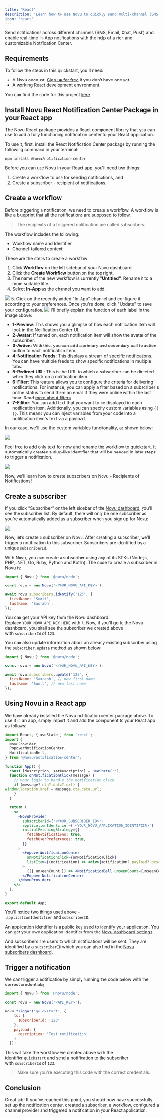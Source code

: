 ```yaml
---
title: 'React'
description: 'Learn how to use Novu to quickly send multi-channel (SMS, Email, Chat, Push) notifications with React.'
icon: 'react'
---
```


Send notifications across different channels (SMS, Email, Chat, Push) and enable real-time In-App notifications with the help of a rich and customizable Notification Center.

## Requirements

To follow the steps in this quickstart, you'll need:

- A Novu account. [Sign up for free](http://web.novu.co/) if you don’t have one yet.
- A working React development environment.

You can find the code for this project [here](https://github.com/novuhq/react-quickstart)

## Install Novu React Notification Center Package in your React app

The Novu React package provides a React component library that you can use to add a fully functioning notification center to your React application.

To use it, first, install the React Notification Center package by running the following command in your terminal:

```bash
npm install @novu/notification-center

```

Before you can use Novu in your React app, you'll need two things:

1. Create a workflow to use for sending notifications, and
2. Create a subscriber - recipient of notifications.

## Create a workflow

Before triggering a notification, we need to create a workflow. A workflow is like a blueprint that all the notifications are supposed to follow.

> The recipients of a triggered notification are called subscribers.
> 

The workflow includes the following:

- Workflow name and Identifier
- Channel-tailored content:

<Snippet file="supported-channels.mdx" />

These are the steps to create a workflow:

1. Click **Workflow** on the left sidebar of your Novu dashboard.
2. Click the **Create Workflow** button on the top right.
3. The name of the new workflow is currently **"Untitled"**. Rename it to a more suitable title.
4. Select **In-App** as the channel you want to add.
<Frame caption="Select the in-app channel"><img src="/images/in-app-react.png" /> </Frame>
5. Click on the recently added "In-App" channel and configure it according to your preferences. Once you're done, click "Update" to save your configuration.
<Frame caption="Configure the in-app node as per your need"><img src="/images/configure-in-app-react.png" /> </Frame>
I'll briefly explain the function of each label in the image above:

- **1-Preview**: This shows you a glimpse of how each notification item will look in the Notification Center UI.
- **2-Avatar**: If turned on, each notification item will show the avatar of the subscriber.
- **3-Action**: With this, you can add a primary and secondary call to action button to each notification item.
- **4-Notification Feeds**: This displays a stream of specific notifications. You can have multiple feeds to show specific notifications in multiple tabs.
- **5-Redirect URL**: This is the URL to which a subscriber can be directed when they click on a notification item.
- **6-Filter**: This feature allows you to configure the criteria for delivering notifications. For instance, you can apply a filter based on a subscriber's online status to send them an email if they were online within the last hour. Read [more about filters](https://docs.novu.co/platform/step-filter/#subscriber-seen--read-filters).
- **7-Editor**: You can add text that you want to be displayed in each notification item. Additionally, you can specify custom variables using `{{ }}`. This means you can inject variables from your code into a notification item's text via a payload.

In our case, we'll use the custom variables functionality, as shown below:
<Frame caption="We're gonna use custom variables here"><img src="/images/custom-var-react.png" /> </Frame>

Feel free to add only text for now and rename the workflow to quickstart. It automatically creates a slug-like Identifier that will be needed in later steps to trigger a notification.

<Frame caption="Renaming the workflow to 'quickstart'"><img src="/images/quickstart-react.png" /> </Frame>

Now, we’ll learn how to create subscribers on Novu - Recipients of Notifications!

## Create a subscriber

If you click “Subscriber” on the left sidebar of the [Novu dashboard](https://web.novu.co/subscribers), you’ll see the subscriber list. By default, there will only be one subscriber as you’re automatically added as a subscriber when you sign up for Novu:
<Frame caption="One subscriber is automatically created when you sign up"><img src="/images/auto-sub-react.png" /> </Frame>

Now, let’s create a subscriber on Novu. After creating a subscriber, we’ll trigger a notification to this subscriber. Subscribers are identified by a unique `subscriberId`.

With Novu, you can create a subscriber using any of its SDKs (Node.js, PHP, .NET, Go, Ruby, Python and Kotlin). The code to create a subscriber in Novu is:

```jsx
import { Novu } from '@novu/node';

const novu = new Novu('<YOUR_NOVU_API_KEY>');

await novu.subscribers.identify('123', {
  firstName: 'Sumit',
  lastName: 'Saurabh',
});

```

You can get your API key from the Novu dashboard. Replace `YOUR_NOVU_API_KEY_HERE` with it. Now, if you’ll go to the Novu dashboard, you shall see the subscriber we created above with `subscriberId` of `123`.

You can also update information about an already existing subscriber using the `subscriber.update` method as shown below:

```jsx
import { Novu } from '@novu/node';

const novu = new Novu('<YOUR_NOVU_API_KEY>');

await novu.subscribers.update('123', {
  firstName: 'Saurabh', // new first name
  lastName: 'Sumit', // new last name
});

```

## Using Novu in a React app

We have already installed the Novu notification center package above. To use it in an app, simply import it and add the component to your React app as follows:

```jsx
import React, { useState } from 'react';
import {
  NovuProvider,
  PopoverNotificationCenter,
  NotificationBell,
} from '@novu/notification-center';

function App() {
  const [description, setDescription] = useState('');
  function onNotificationClick(message) {
    // your logic to handle the notification click
    if (message?.cta?.data?.url) {
window.location.href = message.cta.data.url;
    }
  }

  return (
    <>
      <NovuProvider
        subscriberId={'<YOUR_SUBSCRIBER_ID>'}
        applicationIdentifier={'<YOUR_NOVU_APPLICATION_IDENTIFIER>'}
        initialFetchingStrategy={{
          fetchNotifications: true,
          fetchUserPreferences: true,
        }}
      >
        <PopoverNotificationCenter
          onNotificationClick={onNotificationClick}
          listItem={(notification) => <div>{notification?.payload?.description}</div>}
        >
          {({ unseenCount }) => <NotificationBell unseenCount={unseenCount} />}
        </PopoverNotificationCenter>
      </NovuProvider>
    </>
  );
}

export default App;

```

You'll notice two things used above - `applicationIdentifier` and `subscriberID`.

An application identifier is a public key used to identify your application. You can get your own application identifier from the [Novu dashboard settings](https://web.novu.co/settings).

And subscribers are users to which notifications will be sent. They are identified by a `subscriberID` which you can also find in the [Novu subscribers dashboard](https://web.novu.co/subscribers).

## Trigger a notification

We can trigger a notification by simply running the code below with the correct credentials;

```jsx
import { Novu } from '@novu/node'; 

const novu = new Novu('<API_KEY>');

novu.trigger('quickstart', {
    to: {
      subscriberId: '123'
    },
    payload: {
      description: 'Test notification'
    }
  });
```

This will take the workflow we created above with the identifier `quickstart` and send a notification to the subscriber with `subscriberId` of `123`.

> Make sure you're executing this code with the correct credentials.
> 

## Conclusion

Great job! If you've reached this point, you should now have successfully set up the notification center, created a subscriber, a workflow, configured a channel provider and triggered a notification in your React application.
